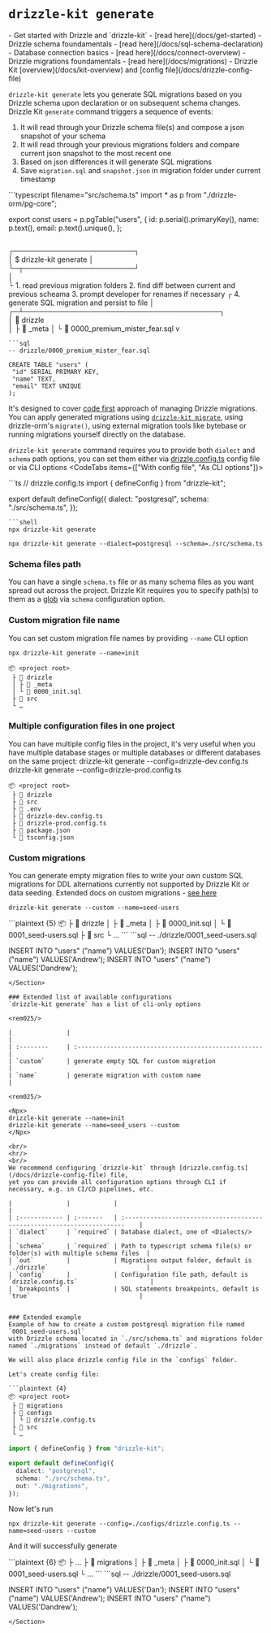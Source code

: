 
# `drizzle-kit generate` 

<Prerequisites>
- Get started with Drizzle and `drizzle-kit` - [read here](/docs/get-started)
- Drizzle schema foundamentals - [read here](/docs/sql-schema-declaration)
- Database connection basics - [read here](/docs/connect-overview)
- Drizzle migrations foundamentals - [read here](/docs/migrations)
- Drizzle Kit [overview](/docs/kit-overview) and [config file](/docs/drizzle-config-file)
</Prerequisites>


<br/>

`drizzle-kit generate` lets you generate SQL migrations based on you Drizzle schema upon declaration or on subsequent schema changes.
<Callout collapsed="How it works under the hood?">
Drizzle Kit `generate` command triggers a sequence of events:
1. It will read through your Drizzle schema file(s) and compose a json snapshot of your schema
2. It will read through your previous migrations folders and compare current json snapshot to the most recent one
3. Based on json differences it will generate SQL migrations
4. Save `migration.sql` and `snapshot.json` in migration folder under current timestamp

<Section>
```typescript filename="src/schema.ts"
import * as p from "./drizzle-orm/pg-core";

export const users = p.pgTable("users", {
  id: p.serial().primaryKey(),
  name: p.text(),
  email: p.text().unique(), 
};
```
```                                  
┌────────────────────────┐                  
│ $ drizzle-kit generate │                  
└─┬──────────────────────┘                  
  │                                           
  └ 1. read previous migration folders
    2. find diff between current and previous scheama
    3. prompt developer for renames if necessary
  ┌ 4. generate SQL migration and persist to file
  │    ┌─┴───────────────────────────────────────┐  
  │      📂 drizzle       
  │      ├ 📂 _meta
  │      └ 📜 0000_premium_mister_fear.sql
  v
```
```sql
-- drizzle/0000_premium_mister_fear.sql

CREATE TABLE "users" (
 "id" SERIAL PRIMARY KEY,
 "name" TEXT,
 "email" TEXT UNIQUE
);
```
</Section>
</Callout>

It's designed to cover [code first](/docs/migrations) approach of managing Drizzle migrations. 
You can apply generated migrations using [`drizzle-kit migrate`](/docs/drizzle-kit-migrate), using drizzle-orm's `migrate()`, 
using external migration tools like bytebase or running migrations yourself directly on the database. 

`drizzle-kit generate` command requires you to provide both `dialect` and `schema` path options, 
you can set them either via [drizzle.config.ts](/docs/drizzle-config-file) config file or via CLI options
<CodeTabs items={["With config file", "As CLI options"]}>
<Section>
```ts
// drizzle.config.ts
import { defineConfig } from "drizzle-kit";

export default defineConfig({
  dialect: "postgresql",
  schema: "./src/schema.ts",
});
```
```shell
npx drizzle-kit generate
```
</Section>

```shell
npx drizzle-kit generate --dialect=postgresql --schema=./src/schema.ts
```
</CodeTabs>

### Schema files path
You can have a single `schema.ts` file or as many schema files as you want spread out across the project. 
Drizzle Kit requires you to specify path(s) to them as a [glob](https://www.digitalocean.com/community/tools/glob?comments=true&glob=/**/*.js&matches=false&tests=//%20This%20will%20match%20as%20it%20ends%20with%20'.js'&tests=/hello/world.js&tests=//%20This%20won't%20match!&tests=/test/some/globs) via `schema` configuration option.

<SchemaFilePaths/>


### Custom migration file name
You can set custom migration file names by providing `--name` CLI option
```shell
npx drizzle-kit generate --name=init
```
```plaintext {4}
📦 <project root>
 ├ 📂 drizzle
 │ ├ 📂 _meta
 │ └ 📜 0000_init.sql 
 ├ 📂 src
 └ …
```

### Multiple configuration files in one project
You can have multiple config files in the project, it's very useful when you have multiple database stages or multiple databases or different databases on the same project:
<Npx>
  drizzle-kit generate --config=drizzle-dev.config.ts
  drizzle-kit generate --config=drizzle-prod.config.ts
</Npx>
```plaintext {5-6}
📦 <project root>
 ├ 📂 drizzle
 ├ 📂 src
 ├ 📜 .env
 ├ 📜 drizzle-dev.config.ts
 ├ 📜 drizzle-prod.config.ts
 ├ 📜 package.json
 └ 📜 tsconfig.json
```

### Custom migrations
You can generate empty migration files to write your own custom SQL migrations 
for DDL alternations currently not supported by Drizzle Kit or data seeding. Extended docs on custom migrations - [see here](/docs/kit-custom-migrations)

```shell
drizzle-kit generate --custom --name=seed-users
```
<Section>
```plaintext {5}
📦 <project root>
 ├ 📂 drizzle
 │ ├ 📂 _meta
 │ ├ 📜 0000_init.sql 
 │ └ 📜 0001_seed-users.sql 
 ├ 📂 src
 └ …
```
```sql
-- ./drizzle/0001_seed-users.sql

INSERT INTO "users" ("name") VALUES('Dan');
INSERT INTO "users" ("name") VALUES('Andrew');
INSERT INTO "users" ("name") VALUES('Dandrew');
```
</Section>

### Extended list of available configurations
`drizzle-kit generate` has a list of cli-only options

<rem025/>

|               |                                                      |
| :--------     | :--------------------------------------------------- |
| `custom`      | generate empty SQL for custom migration              |
| `name`        | generate migration with custom name                  |

<rem025/>

<Npx>
drizzle-kit generate --name=init
drizzle-kit generate --name=seed_users --custom
</Npx>

<br/>
<hr/>
<br/>
We recommend configuring `drizzle-kit` through [drizzle.config.ts](/docs/drizzle-config-file) file, 
yet you can provide all configuration options through CLI if necessary, e.g. in CI/CD pipelines, etc.

|               |            |                                                                            |
| :------------ | :-------   | :----------------------------------------------------------------------    |
| `dialect`     | `required` | Database dialect, one of <Dialects/>                                       |
| `schema`      | `required` | Path to typescript schema file(s) or folder(s) with multiple schema files  |
| `out`         |            | Migrations output folder, default is `./drizzle`                           |
| `config`      |            | Configuration file path, default is `drizzle.config.ts`                    |
| `breakpoints` |            | SQL statements breakpoints, default is `true`                              |


### Extended example
Example of how to create a custom postgresql migration file named `0001_seed-users.sql` 
with Drizzle schema located in `./src/schema.ts` and migrations folder named `./migrations` instead of default `./drizzle`.

We will also place drizzle config file in the `configs` folder.

Let's create config file:

```plaintext {4}
📦 <project root>
 ├ 📂 migrations
 ├ 📂 configs
 │ └ 📜 drizzle.config.ts
 ├ 📂 src
 └ …
```
```ts filename='drizzle.config.ts'
import { defineConfig } from "drizzle-kit";

export default defineConfig({
  dialect: "postgresql",
  schema: "./src/schema.ts",
  out: "./migrations",
});
```

Now let's run
```shell
npx drizzle-kit generate --config=./configs/drizzle.config.ts --name=seed-users --custom
```
And it will successfully generate
<Section>
```plaintext {6}
📦 <project root>
 ├ …
 ├ 📂 migrations
 │ ├ 📂 _meta
 │ ├ 📜 0000_init.sql 
 │ └ 📜 0001_seed-users.sql 
 └ …
```
```sql
-- ./drizzle/0001_seed-users.sql

INSERT INTO "users" ("name") VALUES('Dan');
INSERT INTO "users" ("name") VALUES('Andrew');
INSERT INTO "users" ("name") VALUES('Dandrew');
```
</Section>
